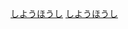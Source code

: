 <!--[[漫画情報誌|漫画情報誌]]に関するカテゴリ。雑誌に限らず、フリーペーパーなどもここで扱う。-->

[[Category:漫畫出版物|しようほうし]]
[[Category:情報誌|しようほうし]]
